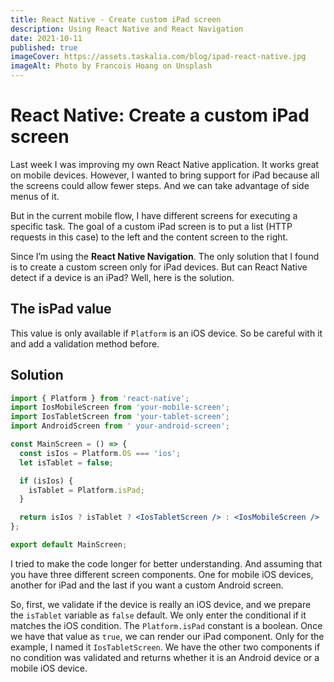 ```yaml
---
title: React Native - Create custom iPad screen
description: Using React Native and React Navigation
date: 2021-10-11
published: true
imageCover: https://assets.taskalia.com/blog/ipad-react-native.jpg
imageAlt: Photo by Francois Hoang on Unsplash
---
```


# React Native: Create a custom iPad screen

Last week I was improving my own React Native application. It works great on mobile devices. However, I wanted to bring support for iPad because all the screens could allow fewer steps. And we can take advantage of side menus of it.

But in the current mobile flow, I have different screens for executing a specific task. The goal of a custom iPad screen is to put a list (HTTP requests in this case) to the left and the content screen to the right.

Since I’m using the **React Native Navigation**. The only solution that I found is to create a custom screen only for iPad devices. But can React Native detect if a device is an iPad? Well, here is the solution.

## The isPad value

This value is only available if `Platform` is an iOS device. So be careful with it and add a validation method before.

## Solution

```jsx
import { Platform } from 'react-native';
import IosMobileScreen from 'your-mobile-screen';
import IosTabletScreen from 'your-tablet-screen';
import AndroidScreen from ' your-android-screen';

const MainScreen = () => {
  const isIos = Platform.OS === 'ios';
  let isTablet = false;

  if (isIos) {
    isTablet = Platform.isPad;
  }

  return isIos ? isTablet ? <IosTabletScreen /> : <IosMobileScreen /> : <AndroidScreen />;
};

export default MainScreen;
```

I tried to make the code longer for better understanding. And assuming that you have three different screen components. One for mobile iOS devices, another for iPad and the last if you want a custom Android screen.

So, first, we validate if the device is really an iOS device, and we prepare the `isTablet` variable as `false` default. We only enter the conditional if it matches the iOS condition. The `Platform.isPad` constant is a boolean. Once we have that value as `true`, we can render our iPad component. Only for the example, I named it `IosTabletScreen`. We have the other two components if no condition was validated and returns whether it is an Android device or a mobile iOS device.
